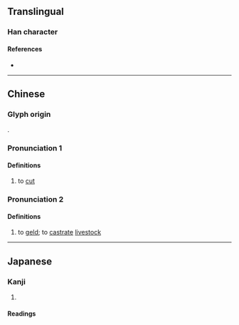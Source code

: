 {{character info/new}}
==Translingual==

===Han character===
{{Han char|rn=18|rad=刀|as=12|sn=14|four=22300|canj=OFLN|ids=⿰焦刂}}

====References====
* {{Han ref|kx=0143.480|dkj=02182|dj=0324.220|hdz=10355.200|uh=5281|ud=21121|bh=E142|bd=57666}}

----

==Chinese==
{{zh-forms}}

===Glyph origin===
{{Han etym}}
{{Han compound|焦|刂|ls=psc|c1=p|c2=s|t2=knife}}. 

===Pronunciation 1===
{{zh-pron
|m=qiáo,qiào
|c=ciu4
|mc=y
|oc=y
|cat=v
}}

====Definitions====
{{zh-hanzi}}

# {{zh-o}} to [[cut]]

===Pronunciation 2===
{{zh-pron
|m=qiāo
|cat=v
}}

====Definitions====
{{zh-hanzi}}

# to [[geld]]; to [[castrate]] [[livestock]]

----

==Japanese==

===Kanji===
{{ja-kanji|grade=|rs=刀12}}

# {{defn|ja|sort=刀12}}

====Readings====
{{rfv-pronunciation|ja}}
{{ja-readings
|goon=じょう<ぜう
|kanon=しょう<せう
|kun=<!--かりと-る, -->か-る, た-つ
}}